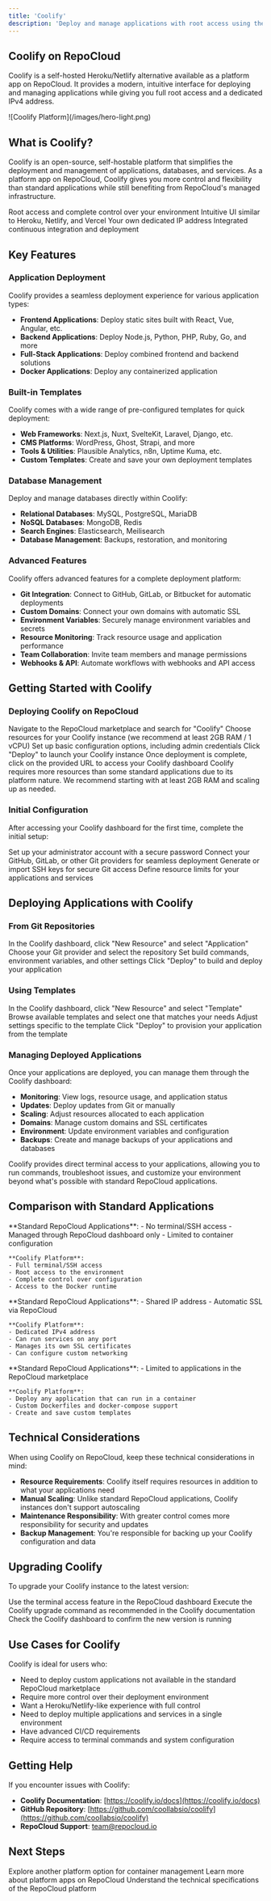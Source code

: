 ```yaml
---
title: 'Coolify'
description: 'Deploy and manage applications with root access using the Coolify platform'
---
```


## Coolify on RepoCloud

Coolify is a self-hosted Heroku/Netlify alternative available as a platform app on RepoCloud. It provides a modern, intuitive interface for deploying and managing applications while giving you full root access and a dedicated IPv4  address.

<Frame>
  ![Coolify Platform](/images/hero-light.png)
</Frame>

## What is Coolify?

Coolify is an open-source, self-hostable platform that simplifies the deployment and management of applications, databases, and services. As a platform app on RepoCloud, Coolify gives you more control and flexibility than standard applications while still benefiting from RepoCloud's managed infrastructure.

<CardGroup cols={2}>
  <Card title="Full Control" icon="key">
    Root access and complete control over your environment
  </Card>
  <Card title="Familiar Interface" icon="display">
    Intuitive UI similar to Heroku, Netlify, and Vercel
  </Card>
  <Card title="Dedicated IPv4" icon="network-wired">
    Your own dedicated IP address
  </Card>
  <Card title="CI/CD Built-in" icon="arrows-spin">
    Integrated continuous integration and deployment
  </Card>
</CardGroup>

## Key Features

### Application Deployment

Coolify provides a seamless deployment experience for various application types:

- **Frontend Applications**: Deploy static sites built with React, Vue, Angular, etc.
- **Backend Applications**: Deploy Node.js, Python, PHP, Ruby, Go, and more
- **Full-Stack Applications**: Deploy combined frontend and backend solutions
- **Docker Applications**: Deploy any containerized application

### Built-in Templates

Coolify comes with a wide range of pre-configured templates for quick deployment:

- **Web Frameworks**: Next.js, Nuxt, SvelteKit, Laravel, Django, etc.
- **CMS Platforms**: WordPress, Ghost, Strapi, and more
- **Tools & Utilities**: Plausible Analytics, n8n, Uptime Kuma, etc.
- **Custom Templates**: Create and save your own deployment templates

### Database Management

Deploy and manage databases directly within Coolify:

- **Relational Databases**: MySQL, PostgreSQL, MariaDB
- **NoSQL Databases**: MongoDB, Redis
- **Search Engines**: Elasticsearch, Meilisearch
- **Database Management**: Backups, restoration, and monitoring

### Advanced Features

Coolify offers advanced features for a complete deployment platform:

- **Git Integration**: Connect to GitHub, GitLab, or Bitbucket for automatic deployments
- **Custom Domains**: Connect your own domains with automatic SSL
- **Environment Variables**: Securely manage environment variables and secrets
- **Resource Monitoring**: Track resource usage and application performance
- **Team Collaboration**: Invite team members and manage permissions
- **Webhooks & API**: Automate workflows with webhooks and API access

## Getting Started with Coolify

### Deploying Coolify on RepoCloud

<Steps>
  <Step title="Access Marketplace">
    Navigate to the RepoCloud marketplace and search for "Coolify"
  </Step>
  <Step title="Select Resources">
    Choose resources for your Coolify instance (we recommend at least 2GB RAM / 1 vCPU)
  </Step>
  <Step title="Configure Settings">
    Set up basic configuration options, including admin credentials
  </Step>
  <Step title="Deploy">
    Click "Deploy" to launch your Coolify instance
  </Step>
  <Step title="Access Coolify Dashboard">
    Once deployment is complete, click on the provided URL to access your Coolify dashboard
  </Step>
</Steps>

<Note>
  Coolify requires more resources than some standard applications due to its platform nature. We recommend starting with at least 2GB RAM and scaling up as needed.
</Note>

### Initial Configuration

After accessing your Coolify dashboard for the first time, complete the initial setup:

<Steps>
  <Step title="Create Admin Account">
    Set up your administrator account with a secure password
  </Step>
  <Step title="Connect Git Providers">
    Connect your GitHub, GitLab, or other Git providers for seamless deployment
  </Step>
  <Step title="Set Up SSH Keys">
    Generate or import SSH keys for secure Git access
  </Step>
  <Step title="Configure Resources">
    Define resource limits for your applications and services
  </Step>
</Steps>

## Deploying Applications with Coolify

### From Git Repositories

<Steps>
  <Step title="Create New Application">
    In the Coolify dashboard, click "New Resource" and select "Application"
  </Step>
  <Step title="Select Source">
    Choose your Git provider and select the repository
  </Step>
  <Step title="Configure Build">
    Set build commands, environment variables, and other settings
  </Step>
  <Step title="Deploy">
    Click "Deploy" to build and deploy your application
  </Step>
</Steps>

### Using Templates

<Steps>
  <Step title="Create from Template">
    In the Coolify dashboard, click "New Resource" and select "Template"
  </Step>
  <Step title="Choose Template">
    Browse available templates and select one that matches your needs
  </Step>
  <Step title="Configure Settings">
    Adjust settings specific to the template
  </Step>
  <Step title="Deploy">
    Click "Deploy" to provision your application from the template
  </Step>
</Steps>

### Managing Deployed Applications

Once your applications are deployed, you can manage them through the Coolify dashboard:

- **Monitoring**: View logs, resource usage, and application status
- **Updates**: Deploy updates from Git or manually
- **Scaling**: Adjust resources allocated to each application
- **Domains**: Manage custom domains and SSL certificates
- **Environment**: Update environment variables and configuration
- **Backups**: Create and manage backups of your applications and databases

<Tip>
  Coolify provides direct terminal access to your applications, allowing you to run commands, troubleshoot issues, and customize your environment beyond what's possible with standard RepoCloud applications.
</Tip>

## Comparison with Standard Applications

<AccordionGroup>
  <Accordion title="Control & Access">
    **Standard RepoCloud Applications**:
    - No terminal/SSH access
    - Managed through RepoCloud dashboard only
    - Limited to container configuration
    
    **Coolify Platform**:
    - Full terminal/SSH access
    - Root access to the environment
    - Complete control over configuration
    - Access to the Docker runtime
  </Accordion>
  <Accordion title="Networking">
    **Standard RepoCloud Applications**:
    - Shared IP address
    - Automatic SSL via RepoCloud
    
    **Coolify Platform**:
    - Dedicated IPv4 address
    - Can run services on any port
    - Manages its own SSL certificates
    - Can configure custom networking
  </Accordion>
  <Accordion title="Application Support">
    **Standard RepoCloud Applications**:
    - Limited to applications in the RepoCloud marketplace
    
    **Coolify Platform**:
    - Deploy any application that can run in a container
    - Custom Dockerfiles and docker-compose support
    - Create and save custom templates
  </Accordion>
</AccordionGroup>

## Technical Considerations

When using Coolify on RepoCloud, keep these technical considerations in mind:

- **Resource Requirements**: Coolify itself requires resources in addition to what your applications need
- **Manual Scaling**: Unlike standard RepoCloud applications, Coolify instances don't support autoscaling
- **Maintenance Responsibility**: With greater control comes more responsibility for security and updates
- **Backup Management**: You're responsible for backing up your Coolify configuration and data

## Upgrading Coolify

To upgrade your Coolify instance to the latest version:

<Steps>
  <Step title="Access Terminal">
    Use the terminal access feature in the RepoCloud dashboard
  </Step>
  <Step title="Run Upgrade Command">
    Execute the Coolify upgrade command as recommended in the Coolify documentation
  </Step>
  <Step title="Verify Upgrade">
    Check the Coolify dashboard to confirm the new version is running
  </Step>
</Steps>

## Use Cases for Coolify

Coolify is ideal for users who:

- Need to deploy custom applications not available in the standard RepoCloud marketplace
- Require more control over their deployment environment
- Want a Heroku/Netlify-like experience with full control
- Need to deploy multiple applications and services in a single environment
- Have advanced CI/CD requirements
- Require access to terminal commands and system configuration

## Getting Help

If you encounter issues with Coolify:

- **Coolify Documentation**: [https://coolify.io/docs](https://coolify.io/docs)
- **GitHub Repository**: [https://github.com/coollabsio/coolify](https://github.com/coollabsio/coolify)
- **RepoCloud Support**: [team@repocloud.io](mailto:team@repocloud.io)

## Next Steps

<CardGroup>
  <Card title="Dokploy" icon="docker" href="/platforms/dokploy">
    Explore another platform option for container management
  </Card>
  <Card title="Platform Overview" icon="server" href="/platforms/introduction">
    Learn more about platform apps on RepoCloud
  </Card>
  <Card title="Technical Details" icon="gears" href="/platform/technical-details">
    Understand the technical specifications of the RepoCloud platform
  </Card>
</CardGroup> 